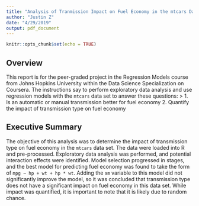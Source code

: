 ```yaml
---
title: "Analysis of Tranmission Impact on Fuel Economy in the mtcars Dataset"
author: "Justin Z"
date: "4/29/2019"
output: pdf_document
---
```



```r

knitr::opts_chunk$set(echo = TRUE)

```


## Overview

This report is for the peer-graded project in the Regression Models course from
Johns Hopkins University within the Data Science Specialization on Coursera. The
instructions say to perform exploratory data analysis and use regression models
with the `mtcars` data set to answer these questions:
>
1. Is an automatic or manual transmission better for fuel economy
2. Quantify the impact of transmission type on fuel economy


## Executive Summary

The objective of this analysis was to determine the impact of transmission type
on fuel economy in the `mtcars` data set. The data were loaded into R and
pre-processed. Exploratory data analysis was performed, and potential
interaction effects were identified. Model selection progressed in stages, and
the best model for predicting fuel economy was found to take the form of
`mpg ~ hp + wt + hp * wt`. Adding the `am` variable to this model did not
significantly improve the model, so it was concluded that transmission type does
not have a significant impact on fuel economy in this data set. While impact was
quantified, it is important to note that it is likely due to random chance.


